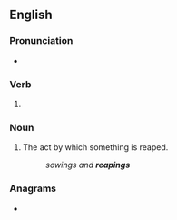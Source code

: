 ==English==

===Pronunciation===
* {{rhymes|iːpɪŋ|lang=en}}

===Verb===
{{head|en|present participle}}

# {{present participle of|reap|lang=en|nocat=1}}

===Noun===
{{en-noun}}

# The act by which something is reaped.
#: ''sowings and '''reapings'''''

===Anagrams===
* {{anagrams|en|a=aeginpr|Pinegar}}